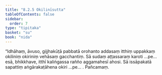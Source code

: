 ```yaml
---
title: "8.2.5 Okilinīsutta"
tableOfContents: false
sidebar:
  order: 7
type: "tipitaka"
basket: "su"
book: "nida"
---
```



<DynamicBreadcrumb />

<Division number="216" book="nida" bookNo="12" page="451">

<Paragraph number="1192" book="nida">
“Idhāhaṃ, āvuso, gijjhakūṭā pabbatā orohanto addasaṃ itthiṃ uppakkaṃ okiliniṃ okiriniṃ vehāsaṃ gacchantiṃ. Sā sudaṃ aṭṭassaraṃ karoti …pe…  esā, bhikkhave, itthī kaliṅgassa rañño aggamahesī ahosi. Sā issāpakatā sapattiṃ aṅgārakaṭāhena okiri …pe… .

</Paragraph>
</Division>

<Paragraph number="1193" type="center" book="nida">
Pañcamaṃ.
</Paragraph>